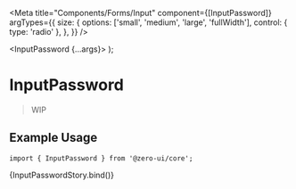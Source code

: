 
<Meta
  title="Components/Forms/Input"
  component={[InputPassword]}
  argTypes={{
    size: {
      options: ['small', 'medium', 'large', 'fullWidth'],
      control: { type: 'radio' },
    },
  }}
/>

  <InputPassword {...args}></InputPassword>
);

# InputPassword

> WIP

## Example Usage

```tsx
import { InputPassword } from '@zero-ui/core';
```

<Canvas columns={2} withSource="close">
  <Story
    name="InputPassword"
    args={{
      defaultValue: '',
      value: '',
      placeHolder: 'input password',
    }}
  >
    {InputPasswordStory.bind()}
  </Story>
</Canvas>

<ArgsTable of={InputPassword} />
